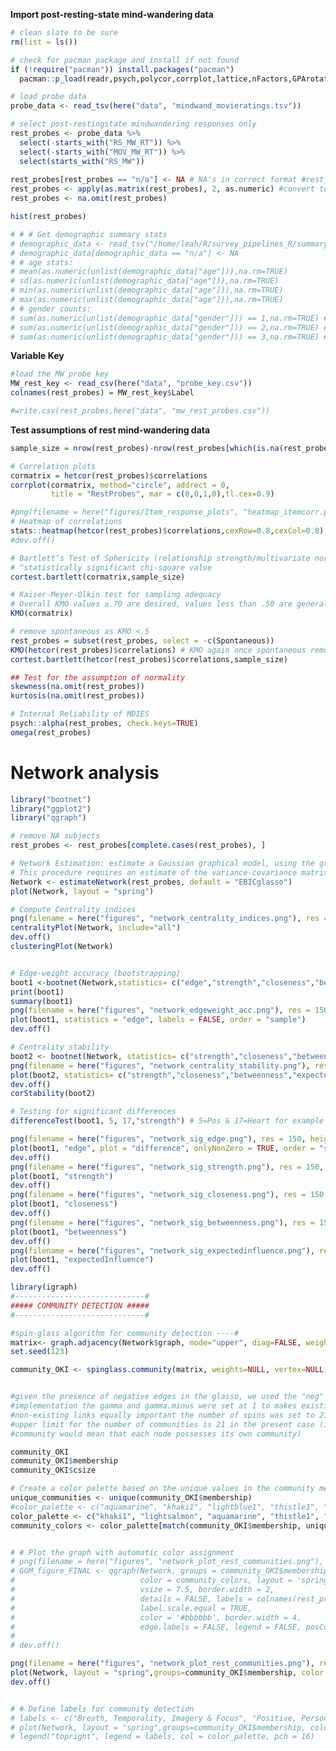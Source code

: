 
**Import post-resting-state mind-wandering data**
```r

# clean slate to be sure
rm(list = ls())

# check for pacman package and install if not found
if (!require("pacman")) install.packages("pacman")
  pacman::p_load(readr,psych,polycor,corrplot,lattice,nFactors,GPArotation,EFA.dimensions,dplyr, tidyverse, here, circlize, BiocManager, ComplexHeatmap, gplots, gridExtra, gt, kableExtra, ggcorrplot, R.matlab, EFAtools, moments)

# load probe data 
probe_data <- read_tsv(here("data", "mindwand_movieratings.tsv")) 

# select post-restingstate mindwandering responses only
rest_probes <- probe_data %>%
  select(-starts_with("RS_MW_RT")) %>%
  select(-starts_with("MOV_MW_RT")) %>%
  select(starts_with("RS_MW"))
 
rest_probes[rest_probes == "n/a"] <- NA # NA's in correct format #rest_probes <- na.omit(rest_probes) # remove NA's
rest_probes <- apply(as.matrix(rest_probes), 2, as.numeric) #convert to numeric matrix
rest_probes <- na.omit(rest_probes)

hist(rest_probes)

# # # Get demographic summary stats
# demographic_data <- read_tsv("/home/leah/R/survey_pipelines_R/summary_data/BIDS_data/demographics_basic_ques.tsv")
# demographic_data[demographic_data == "n/a"] <- NA
# # age stats:
# mean(as.numeric(unlist(demographic_data["age"])),na.rm=TRUE)
# sd(as.numeric(unlist(demographic_data["age"])),na.rm=TRUE)
# min(as.numeric(unlist(demographic_data["age"])),na.rm=TRUE)
# max(as.numeric(unlist(demographic_data["age"])),na.rm=TRUE)
# # gender counts:
# sum(as.numeric(unlist(demographic_data["gender"])) == 1,na.rm=TRUE) # woman
# sum(as.numeric(unlist(demographic_data["gender"])) == 2,na.rm=TRUE) # man
# sum(as.numeric(unlist(demographic_data["gender"])) == 3,na.rm=TRUE) # other

```

**Variable Key**
```r

#load the MW probe key
MW_rest_key <- read_csv(here("data", "probe_key.csv"))
colnames(rest_probes) = MW_rest_key$Label

#write.csv(rest_probes,here("data", "mw_rest_probes.csv"))
```


**Test assumptions of rest mind-wandering data**
```r

sample_size = nrow(rest_probes)-nrow(rest_probes[which(is.na(rest_probes[,1])),])

# Correlation plots
cormatrix = hetcor(rest_probes)$correlations
corrplot(cormatrix, method="circle", addrect = 0,
         title = "RestProbes", mar = c(0,0,1,0),tl.cex=0.9) 

#png(filename = here("figures/Item_response_plots", "heatmap_itemcorr.png"), res = 150, height = 12, width = 12, units = "cm")
# Heatmap of correlations
stats::heatmap(hetcor(rest_probes)$correlations,cexRow=0.8,cexCol=0.8)
#dev.off()

# Bartlett’s Test of Sphericity (relationship strength/multivariate normality)
# ^statistically significant chi-square value 
cortest.bartlett(cormatrix,sample_size)

# Kaiser-Meyer-Olkin test for sampling adequacy
# Overall KMO values ≥.70 are desired, values less than .50 are generally considered unacceptable
KMO(cormatrix)

# remove spontaneous as KMO <.5
rest_probes = subset(rest_probes, select = -c(Spontaneous))
KMO(hetcor(rest_probes)$correlations) # KMO again once spontaneous removed
cortest.bartlett(hetcor(rest_probes)$correlations,sample_size)

## Test for the assumption of normality
skewness(na.omit(rest_probes))
kurtosis(na.omit(rest_probes))

# Internal Reliability of MDIES
psych::alpha(rest_probes, check.keys=TRUE)
omega(rest_probes)

```


# Network analysis
```r
library("bootnet")
library("ggplot2")
library("qgraph")

# remove NA subjects
rest_probes <- rest_probes[complete.cases(rest_probes), ]

# Network Estimation: estimate a Gaussian graphical model, using the graphical LASSO in combination with EBIC model selection
# This procedure requires an estimate of the variance-covariance matrix and returns a parsimonious network of partial correlation coefficients.
Network <- estimateNetwork(rest_probes, default = "EBICglasso")
plot(Network, layout = "spring")

# Compute Centrality indices
png(filename = here("figures", "network_centrality_indices.png"), res = 150, height = 12, width = 20, units = "cm")
centralityPlot(Network, include="all")
dev.off()
clusteringPlot(Network)


# Edge-weight accuracy (bootstrapping)
boot1 <-bootnet(Network,statistics= c("edge","strength","closeness","betweenness","expectedInfluence"), nBoots = 2500, nCores = 8)
print(boot1)
summary(boot1)
png(filename = here("figures", "network_edgeweight_acc.png"), res = 150, height = 12, width = 20, units = "cm")
plot(boot1, statistics = "edge", labels = FALSE, order = "sample")
dev.off()

# Centrality stability
boot2 <- bootnet(Network, statistics= c("strength","closeness","betweenness","expectedInfluence"), nBoots = 2500, type = "case", nCores = 8)
png(filename = here("figures", "network_centrality_stability.png"), res = 150, height = 12, width = 20, units = "cm")
plot(boot2, statistics= c("strength","closeness","betweenness","expectedInfluence"))
dev.off()
corStability(boot2)

# Testing for significant differences
differenceTest(boot1, 5, 17,"strength") # 5=Pos & 17=Heart for example

png(filename = here("figures", "network_sig_edge.png"), res = 150, height = 20, width = 20, units = "cm")
plot(boot1, "edge", plot = "difference", onlyNonZero = TRUE, order = "sample")
dev.off()
png(filename = here("figures", "network_sig_strength.png"), res = 150, height = 12, width = 20, units = "cm")
plot(boot1, "strength")
dev.off()
png(filename = here("figures", "network_sig_closeness.png"), res = 150, height = 12, width = 20, units = "cm")
plot(boot1, "closeness")
dev.off()
png(filename = here("figures", "network_sig_betweenness.png"), res = 150, height = 12, width = 20, units = "cm")
plot(boot1, "betweenness")
dev.off()
png(filename = here("figures", "network_sig_expectedinfluence.png"), res = 150, height = 12, width = 20, units = "cm")
plot(boot1, "expectedInfluence")
dev.off()

```


```r
library(igraph)
#-----------------------------#
##### COMMUNITY DETECTION #####
#-----------------------------#

#spin-glass algorithm for community detection ----#
matrix<- graph.adjacency(Network$graph, mode="upper", diag=FALSE, weighted=TRUE)
set.seed(123)

community_OKI <- spinglass.community(matrix, weights=NULL, vertex=NULL, spins=21, parupdate=FALSE, start.temp=1, stop.temp=0.01, cool.fact=0.99, update.rule="simple", gamma=1, implementation="neg",gamma.minus=1)


#given the presence of negative edges in the glasso, we used the "neg"
#implementation the gamma and gamma.minus were set at 1 to makes existing and
#non-existing links equally important the number of spins was set to 21 as the
#upper limit for the number of communities is 21 in the present case (i.e., 21
#community would mean that each node possesses its own community)

community_OKI
community_OKI$membership
community_OKI$csize

# Create a color palette based on the unique values in the community membership
unique_communities <- unique(community_OKI$membership)
#color_palette <- c("aquamarine", "khaki1", "lightblue1", "thistle1", "lightsalmon")  # Add more colors if needed
color_palette <- c("khaki1", "lightsalmon", "aquamarine", "thistle1", "lightblue1") 
community_colors <- color_palette[match(community_OKI$membership, unique_communities)]


# # Plot the graph with automatic color assignment
# png(filename = here("figures", "network_plot_rest_communities.png"), res = 150, height = 12, width = 15, units = "cm")
# GGM_figure_FINAL <- qgraph(Network, groups = community_OKI$membership,
#                            color = community_colors, layout = 'spring',  
#                            vsize = 7.5, border.width = 2,
#                            details = FALSE, labels = colnames(rest_probes),
#                            label.scale.equal = TRUE, 
#                            color = '#bbbbbb', border.width = 4, 
#                            edge.labels = FALSE, legend = FALSE, posCol= 'indianred1', negCol = 'steelblue1')
# 
# dev.off()

png(filename = here("figures", "network_plot_rest_communities.png"), res = 150, height = 12, width = 12, units = "cm")
plot(Network, layout = "spring",groups=community_OKI$membership, color = community_colors, posCol= 'brown2', negCol = 'royalblue2')
dev.off()


# # Define labels for community detection
# labels <- c("Breath, Temporality, Imagery & Focus", "Positive, Personhood & Ruminate", "Negative Internal", "Vivid Distance", "Body & Movement")
# plot(Network, layout = "spring",groups=community_OKI$membership, color = community_colors, posCol= 'brown2', negCol = 'royalblue2')
# legend("topright", legend = labels, col = color_palette, pch = 16)

```



